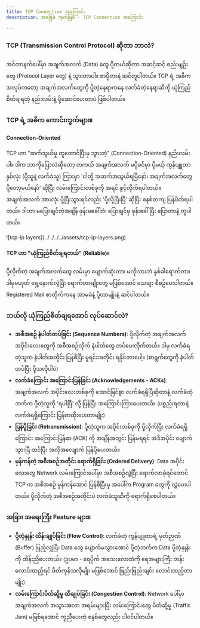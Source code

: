 ```yaml
---
title: TCP Connection အကြောင်း
description: အခြေခံ အုတ်မြစ် - TCP Connection အကြောင်း

---
```


### TCP (Transmission Control Protocol) ဆိုတာ ဘာလဲ?

အင်တာနက်ပေါ်မှာ အချက်အလက် (Data) တွေ ပို့တယ်ဆိုတာ အဆင့်ဆင့် စည်းမျဉ်းတွေ (Protocol Layer တွေ) နဲ့ သွားတာပါ။ စာပို့တာနဲ့ ဆင်တူပါတယ်။ TCP ရဲ့ အဓိက အလုပ်ကတော့ အချက်အလက်တွေကို ပို့တဲ့နေရာကနေ လက်ခံတဲ့နေရာဆီကို ယုံကြည်စိတ်ချရတဲ့ နည်းလမ်းနဲ့ ပို့ဆောင်ပေးတာပဲ ဖြစ်ပါတယ်။

### TCP ရဲ့ အဓိက ကောင်းကွက်များ။

#### Connection-Oriented

TCP ဟာ "ဆက်သွယ်မှု ထူထောင်ပြီးမှ သွားတဲ့" (Connection-Oriented) နည်းလမ်းပါ။ ဒါက ဘာကိုပြောလဲဆိုတော့ တကယ် အချက်အလက် မပို့ခင်မှာ ပို့မယ့် ကွန်ပျူတာနှစ်လုံး (ပို့သူနဲ့ လက်ခံသူ) ကြားမှာ 'ငါတို့ အဆက်အသွယ်ရပြီနော်၊ အချက်အလက်တွေ ပို့တော့မယ်နော်' ဆိုပြီး လမ်းကြောင်းတစ်ခုကို အရင် ဖွင့်လိုက်ရပါတယ်။ အချက်အလက် အားလုံး ပို့ပြီးသွားရင်လည်း 'ပို့လို့ပြီးပြီ' ဆိုပြီး စနစ်တကျ ပြန်ပိတ်ရပါတယ်။ ဒါဟာ မပြောချင်တဲ့အချိန် ဖုန်းမခေါ်ဘဲ၊ ပြောချင်မှ ဖုန်းခေါ်ပြီး ပြောတာနဲ့ တူပါတယ်။


<div className='flex justify-center p-4'>
    ![tcp-ip layers](../../../../assets/tcp-ip-layers.png)
</div>


#### TCP ဟာ "ယုံကြည်စိတ်ချရတယ်" (Reliable)။

ပို့လိုက်တဲ့ အချက်အလက်တွေ လမ်းမှာ ပျောက်ဆုံးတာ၊ မလိုလားဘဲ နှစ်ခါရောက်တာ၊ ဒါမှမဟုတ် ရှေ့နောက်လွဲပြီး ရောက်တာမျိုးတွေ မဖြစ်အောင် သေချာ စီစဉ်ပေးပါတယ်။ Registered Mail စာတိုက်ကနေ အာမခံနဲ့ ပို့တာမျိုးနဲ့ ဆင်ပါတယ်။

### ဘယ်လို ယုံကြည်စိတ်ချရအောင် လုပ်ဆောင်လဲ?

- **အစီအစဉ် နံပါတ်တပ်ခြင်း (Sequence Numbers)**: ပို့လိုက်တဲ့ အချက်အလက် အပိုင်းလေးတွေကို အစီအစဉ်လိုက် နံပါတ်တွေ တပ်ပေးလိုက်တယ်။ ဒါမှ လက်ခံရတဲ့သူက နံပါတ်အတိုင်း ပြန်စီပြီး မူရင်းအတိုင်း ရနိုင်တာပေါ့။ (စာရွက်တွေကို နံပါတ်တပ်ပြီး ပို့သလိုပါပဲ)
- **လက်ခံကြောင်း အကြောင်းပြန်ခြင်း (Acknowledgements - ACKs)**: အချက်အလက် အပိုင်းလေးတစ်ခုကို အောင်မြင်စွာ လက်ခံရရှိပြီဆိုတာနဲ့ လက်ခံတဲ့ဘက်က ပို့တဲ့သူကို 'ရပါပြီ' လို့ ပြန်ပြီး အကြောင်းကြားပေးတယ်။ (ပစ္စည်းရတာနဲ့ လက်ခံရရှိကြောင်း ပြန်စာထိုးပေးတာမျိုး)
- **ပြန်ပို့ခြင်း (Retransmission)**: ပို့တဲ့သူက အပိုင်းတစ်ခုကို ပို့လိုက်ပြီး လက်ခံရရှိကြောင်း အကြောင်းပြန်စာ (ACK) ကို အချိန်အတွင်း ပြန်မရရင် အဲဒီအပိုင်း ပျောက်သွားပြီ ထင်ပြီး အလိုအလျောက် ပြန်ပို့ပေးတယ်။
- **မှန်ကန်တဲ့ အစီအစဉ်အတိုင်း ရောက်ရှိခြင်း (Ordered Delivery)**: Data အပိုင်းလေးတွေ Network လမ်းကြောင်းပေါ်မှာ အစီအစဉ်လွဲပြီး ရောက်လာခဲ့ရင်တောင် TCP က အစီအစဉ် မှန်ကန်အောင် ပြန်စီပြီးမှ အပေါ်က Program တွေကို လွှဲပေးပါတယ်။ ပို့လိုက်တဲ့ အစီအစဉ်အတိုင်းပဲ လက်ခံသူဆီကို ရောက်ရှိစေပါတယ်။

### အခြား အရေးကြီး Feature များ။

- **ပို့တဲ့နှုန်း ထိန်းချုပ်ခြင်း (Flow Control)**: လက်ခံတဲ့ ကွန်ပျူတာရဲ့ မှတ်ဉာဏ် (Buffer) ပြည့်လျှံပြီး Data တွေ ပျောက်မသွားအောင် ပို့တဲ့ဘက်က Data ပို့တဲ့နှုန်းကို ထိန်းညှိပေးတယ်။ (ဥပမာ - ရေပိုက် အသေးလေးထဲကို ရေအများကြီး တန်းလောင်းထည့်ရင် ဖိတ်ကုန်သလိုမျိုး မဖြစ်အောင် ဖြည်းဖြည်းချင်း လောင်းထည့်တာမျိုး)
- **လမ်းကြောင်းပိတ်ဆို့မှု ထိချုပ်ခြင်း (Congestion Control)**: Network ပေါ်မှာ အချက်အလက် အသွားအလာ အရမ်းများပြီး လမ်းကြောင်းတွေ ပိတ်ဆို့မှု (Traffic Jam) မဖြစ်ရအောင် ကူညီပေးတဲ့ စနစ်တွေလည်း ပါဝင်ပါတယ်။
